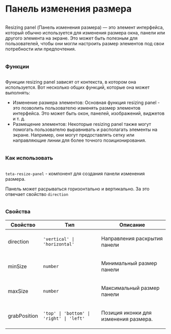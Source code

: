 
<Meta of={ResizeStories}/>

<div class='column gap-24'>
  <h1>Панель изменения размера</h1>
  <div class='column'>
    <p>Resizing panel (Панель изменения размера) — это элемент интерфейса, который обычно используется для изменения размера окна, панели
      или другого элемента на экране. Это может быть полезным для пользователей, чтобы они могли настроить размер
      элементов под свои потребности или предпочтения.</p>
  </div>
  <h3>Функции</h3>
  <div class='column'>
    <p>Функции resizing panel зависят от контекста, в котором она используется. Вот несколько общих функций, которые она
      может выполнять:</p>
    <ul>
      <li>Изменение размера элементов: Основная функция resizing panel - это позволить пользователю изменять размер
        элементов интерфейса. Это может быть окон, панелей, изображений, виджетов и т. д.</li>
      <li>Размещение элементов: Некоторые resizing panel также могут помогать пользователю выравнивать и располагать
        элементы на экране. Например, они могут предоставлять сетку или направляющие линии для более точного
        позиционирования.</li>
    </ul>
  </div>
  <h3>Как использовать</h3>
  <div class='column'>
    <p><code>teta-resize-panel</code> - компонент для создания панели изменения размера.</p>
    <p>Панель может расрываться горизонтально и вертикально. За это отвечает свойство <code>direction</code></p>
  </div>
  <h3>Свойства</h3>
  <table>
    <thead>
    <tr>
      <th>Свойство</th>
      <th>Tип</th>
      <th>Описание</th>
    </tr>
    </thead>
    <tbody>
    <tr>
      <td class='text-align-center'>
        <p>direction</p>
      </td>
      <td class='text-align-center'>
        <code>'vertical' | 'horizontal'</code>
      </td>
      <td class='text-align-center'>
        <p>Направления раскрытия панели</p>
      </td>
    </tr>
    <tr>
      <td class='text-align-center'>
        <p>minSize</p>
      </td>
      <td class='text-align-center'>
        <code>number</code>
      </td>
      <td class='text-align-center'>
        <p>Минимальный размер панели</p>
      </td>
    </tr>
    <tr>
      <td class='text-align-center'>
        <p>maxSize</p>
      </td>
      <td class='text-align-center'>
        <code>number</code>
      </td>
      <td class='text-align-center'>
        <p>Максимальный размер панели</p>
      </td>
    </tr>
    <tr>
      <td class='text-align-center'>
        <p>grabPosition</p>
      </td>
      <td class='text-align-center'>
        <code>'top' | 'bottom' | 'right' | 'left'</code>
      </td>
      <td class='text-align-center'>
        <p>Позиция иконки для изменения размера.</p>
      </td>
    </tr>
    </tbody>
  </table>
</div>

